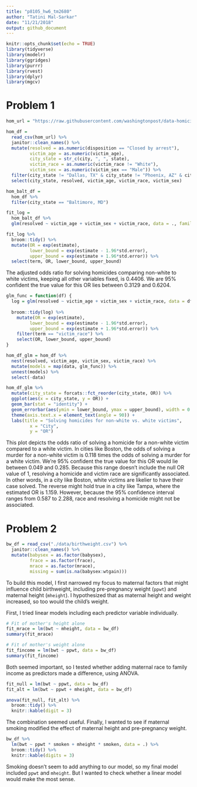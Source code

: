 ```yaml
---
title: "p8105_hw6_tm2680"
author: "Tatini Mal-Sarkar"
date: "11/21/2018"
output: github_document
---
```


```r
knitr::opts_chunk$set(echo = TRUE)
library(tidyverse)
library(modelr)
library(ggridges)
library(purrr)
library(rvest)
library(dplyr)
library(mgcv)
```

# Problem 1
```r
hom_url = "https://raw.githubusercontent.com/washingtonpost/data-homicides/master/homicide-data.csv"

hom_df = 
  read_csv(hom_url) %>% 
  janitor::clean_names() %>% 
  mutate(resolved = as.numeric(disposition == "Closed by arrest"),
         victim_age = as.numeric(victim_age),
         city_state = str_c(city, ", ", state),
         victim_race = as.numeric(victim_race != "White"),
         victim_sex = as.numeric(victim_sex == "Male")) %>% 
  filter(city_state != "Dallas, TX" & city_state != "Phoenix, AZ" & city_state != "Kansas City, MO" & city_state != "Tulsa, AL") %>% 
  select(city_state, resolved, victim_age, victim_race, victim_sex)
```

```r
hom_balt_df = 
  hom_df %>% 
  filter(city_state == "Baltimore, MD")

fit_log = 
  hom_balt_df %>% 
  glm(resolved ~ victim_age + victim_sex + victim_race, data = ., family = binomial())

fit_log %>% 
  broom::tidy() %>% 
  mutate(OR = exp(estimate),
         lower_bound = exp(estimate - 1.96*std.error),
         upper_bound = exp(estimate + 1.96*std.error)) %>% 
  select(term, OR, lower_bound, upper_bound)
```

The adjusted odds ratio for solving homicides comparing non-white to white victims, keeping all other variables fixed, is 0.4406. We are 95% confident the true value for this OR lies between 0.3129 and 0.6204.

```r
glm_func = function(df) {
  log = glm(resolved ~ victim_age + victim_sex + victim_race, data = df, family = binomial())
  
  broom::tidy(log) %>% 
    mutate(OR = exp(estimate),
         lower_bound = exp(estimate - 1.96*std.error),
         upper_bound = exp(estimate + 1.96*std.error)) %>% 
    filter(term == "victim_race") %>% 
    select(OR, lower_bound, upper_bound)
}
```

```r
hom_df_glm = hom_df %>% 
  nest(resolved, victim_age, victim_sex, victim_race) %>% 
  mutate(models = map(data, glm_func)) %>% 
  unnest(models) %>% 
  select(-data)
```

```r
hom_df_glm %>% 
  mutate(city_state = forcats::fct_reorder(city_state, OR)) %>% 
  ggplot(aes(x = city_state, y = OR)) + 
  geom_bar(stat = "identity") + 
  geom_errorbar(aes(ymin = lower_bound, ymax = upper_bound), width = 0.2) + 
  theme(axis.text.x = element_text(angle = 90)) +
  labs(title = "Solving homicides for non-white vs. white victims",
         x = "City",
         y = "OR")
```

This plot depicts the odds ratio of solving a homicide for a non-white victim compared to a white victim. In cities like Boston, the odds of solving a murder for a non-white victim is 0.118 times the odds of solving a murder for a white victim. We're 95% confident the true value for this OR would lie between 0.049 and 0.285. Because this range doesn't include the null OR value of 1, resolving a homicide and victim race are significantly associated. In other words, in a city like Boston, white victims are likelier to have their case solved. The reverse might hold true in a city like Tampa, where the estimated OR is 1.159. However, because the 95% confidence interval ranges from 0.587 to 2.288, race and resolving a homicide might not be associated. 

# Problem 2
```r
bw_df = read_csv("./data/birthweight.csv") %>% 
  janitor::clean_names() %>% 
  mutate(babysex = as.factor(babysex),
         frace = as.factor(frace),
         mrace = as.factor(mrace),
         missing = sum(is.na(babysex:wtgain)))
```

To build this model, I first narrowed my focus to maternal factors that might influence child birthweight, including pre-pregnancy weight (`ppwt`) and maternal height (`mheight`). I hypothesized that as maternal height and weight increased, so too would the child's weight.

First, I tried  linear models including each predictor variable individually. 

```r
# Fit of mother's height alone
fit_mrace = lm(bwt ~ mheight, data = bw_df)
summary(fit_mrace)

# Fit of mother's weight alone
fit_fincome = lm(bwt ~ ppwt, data = bw_df)
summary(fit_fincome)
```

Both seemed important, so I tested whether adding maternal race to family income as predictors made a difference, using ANOVA. 
```r
fit_null = lm(bwt ~ ppwt, data = bw_df)
fit_alt = lm(bwt ~ ppwt + mheight, data = bw_df)

anova(fit_null, fit_alt) %>% 
  broom::tidy() %>% 
  knitr::kable(digit = 3)
```

The combination seemed useful. Finally, I wanted to see if maternal smoking modified the effect of maternal height and pre-pregnancy weight.
```r
bw_df %>% 
  lm(bwt ~ ppwt * smoken + mheight * smoken, data = .) %>% 
  broom::tidy() %>% 
  knitr::kable(digits = 3)
```

Smoking doesn't seem to add anything to our model, so my final model included `ppwt` and `mheight`. But I wanted to check whether a linear model would make the most sense. 